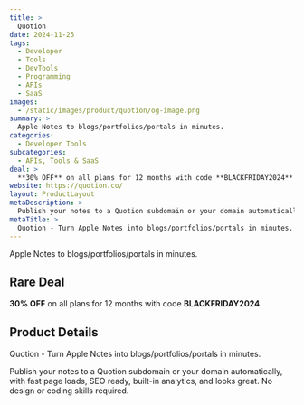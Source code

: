 ```yaml
---
title: >
  Quotion
date: 2024-11-25
tags:
  - Developer
  - Tools
  - DevTools
  - Programming
  - APIs
  - SaaS
images:
  - /static/images/product/quotion/og-image.png
summary: >
  Apple Notes to blogs/portfolios/portals in minutes.
categories:
  - Developer Tools
subcategories:
  - APIs, Tools & SaaS
deal: >
  **30% OFF** on all plans for 12 months with code **BLACKFRIDAY2024**
website: https://quotion.co/
layout: ProductLayout
metaDescription: >
  Publish your notes to a Quotion subdomain or your domain automatically, with fast page loads, SEO ready, built-in analytics, and looks great. No design or coding skills required.
metaTitle: >
  Quotion - Turn Apple Notes into blogs/portfolios/portals in minutes.
---
```

Apple Notes to blogs/portfolios/portals in minutes.

## Rare Deal

**30% OFF** on all plans for 12 months with code **BLACKFRIDAY2024**

## Product Details

Quotion - Turn Apple Notes into blogs/portfolios/portals in minutes.

Publish your notes to a Quotion subdomain or your domain automatically, with fast page loads, SEO ready, built-in analytics, and looks great. No design or coding skills required.
